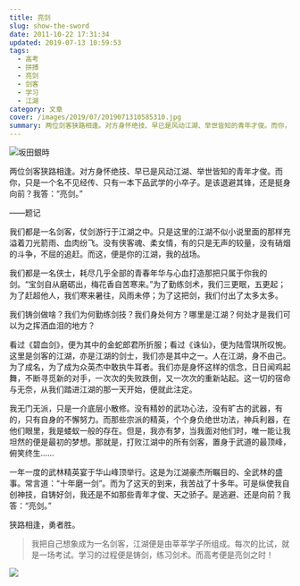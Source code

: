 ```yaml
---
title: 亮剑
slug: show-the-sword
date: 2011-10-22 17:31:34
updated: 2019-07-13 10:59:53
tags:
  - 高考
  - 拼搏
  - 亮剑
  - 剑客
  - 学习
  - 江湖
category: 文章
cover: /images/2019/07/2019071310585310.jpg
summary: 两位剑客狭路相逢。对方身怀绝技、早已是风动江湖、举世皆知的青年才俊。而你，只是一个名不见经传、只有一本下品武学的小卒子。是该退避其芒，还是挺身向前？我答：“亮剑。”
---
```


![坂田銀時](/images/2019/07/2019071310502777.jpg)

<NeteasePlayer id={26124988} />

两位剑客狭路相逢。对方身怀绝技、早已是风动江湖、举世皆知的青年才俊。而你，只是一个名不见经传、只有一本下品武学的小卒子。是该退避其锋，还是挺身向前？我答：“亮剑。”

——题记

我们都是一名剑客，仗剑游行于江湖之中。只是这里的江湖不似小说里面的那样充溢着刀光箭雨、血肉纷飞。没有侠客魂、柔女情，有的只是无声的较量，没有硝烟的斗争，不屈的追赶。而这，便是你的江湖，我的战场。

我们都是一名侠士，耗尽几乎全部的青春年华与心血打造那把只属于你我的剑。“宝剑自从磨砺出，梅花香自苦寒来。”为了勤练剑术，我们三更眠，五更起；为了赶超他人，我们寒来暑往，风雨未停；为了这把剑，我们付出了太多太多。

我们铸剑做啥？我们为何勤练剑技？我们身处何方？哪里是江湖？何处才是我们可以为之挥洒血泪的地方？

看过《碧血剑》，便为其中的金蛇郎君所折服；看过《诛仙》，便为陆雪琪所叹惋。这里是剑客的江湖，亦是江湖的剑士，我们亦是其中之一。人在江湖，身不由己。为了成名，为了成为众英杰中敢执牛耳者。我们亦是身怀这样的信念，日日闻鸡起舞，不断寻觅新的对手，一次次的失败跌倒，又一次次的重新站起。这一切的宿命与无奈，从我们踏进江湖的那一天开始，便就此注定。

我无门无派，只是一介底层小散修。没有精妙的武功心法，没有旷古的武器，有的，只有自身的不懈努力。而那些宗派的精英，个个身负绝世功法，神兵利器，在他们眼里，我是蝼蚁一般的存在。但是，我亦有梦，当我面对他们时，唯一能让我坦然的便是最初的梦想。那就是，打败江湖中的所有剑客，置身于武道的最顶峰，俯笑终生……

一年一度的武林精英宴于华山峰顶举行。这是为江湖豪杰所瞩目的、全武林的盛事。常言道：“十年磨一剑”。而为了这天的到来，我苦战了十多年。可是纵使我自创神技，自铸好剑，我还是不如那些青年才俊、天之骄子。是逃避、还是向前？我答：“亮剑。”

狭路相逢，勇者胜。

> 我把自己想象成为一名剑客，江湖便是由莘莘学子所组成。每次的比试，就是一场考试。学习的过程便是铸剑，练习剑术。而高考便是亮剑之时！

![](/images/2019/07/2019071310542523.jpg)
